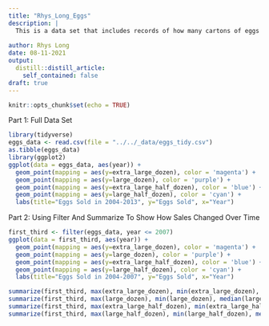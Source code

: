 ```yaml
---
title: "Rhys_Long_Eggs"
description: |
  This is a data set that includes records of how many cartons of eggs were sold every month in 2004-2013. I got this data from the Basic Data sets section of google classroom. This data set contains four variables
  
author: Rhys Long
date: 08-11-2021
output:
  distill::distill_article:
    self_contained: false
draft: true
---
```


```r
knitr::opts_chunk$set(echo = TRUE)
```

Part 1: Full Data Set

```r
library(tidyverse)
eggs_data <- read.csv(file = "../../_data/eggs_tidy.csv")
as.tibble(eggs_data)
library(ggplot2)
ggplot(data = eggs_data, aes(year)) +
  geom_point(mapping = aes(y=extra_large_dozen), color = 'magenta') +
  geom_point(mapping = aes(y=large_dozen), color = 'purple') +
  geom_point(mapping = aes(y=extra_large_half_dozen), color = 'blue') +
  geom_point(mapping = aes(y=large_half_dozen), color = 'cyan') +
  labs(title="Eggs Sold in 2004-2013", y="Eggs Sold", x="Year")
```

Part 2: Using Filter And Summarize To Show How Sales Changed Over Time

```r
first_third <- filter(eggs_data, year <= 2007)
ggplot(data = first_third, aes(year)) +
  geom_point(mapping = aes(y=extra_large_dozen), color = 'magenta') +
  geom_point(mapping = aes(y=large_dozen), color = 'purple') +
  geom_point(mapping = aes(y=extra_large_half_dozen), color = 'blue') +
  geom_point(mapping = aes(y=large_half_dozen), color = 'cyan') +
  labs(title="Eggs Sold in 2004-2007", y="Eggs Sold", x="Year")

summarize(first_third, max(extra_large_dozen), min(extra_large_dozen), median(extra_large_dozen), mean(extra_large_dozen))
summarize(first_third, max(large_dozen), min(large_dozen), median(large_dozen), mean(large_dozen))
summarize(first_third, max(extra_large_half_dozen), min(extra_large_half_dozen), median(extra_large_half_dozen), mean(extra_large_half_dozen))
summarize(first_third, max(large_half_dozen), min(large_half_dozen), median(large_half_dozen), mean(large_half_dozen))
```